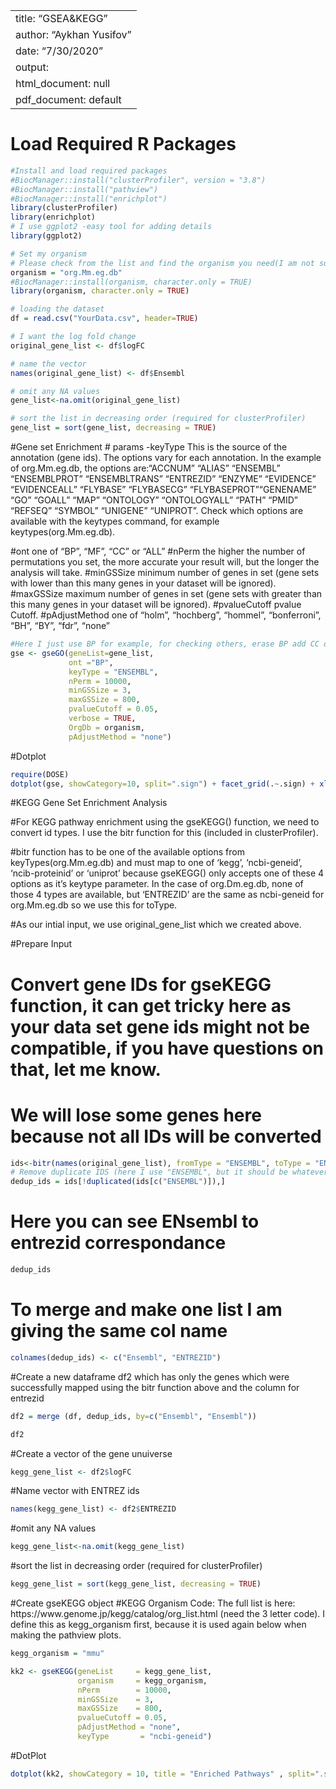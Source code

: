 
---
title: "GSEA&KEGG"
author: "Aykhan Yusifov"
date: "7/30/2020"
output:
  html_document: null
  pdf_document: default
---

# Load Required R Packages


```{r}
#Install and load required packages
#BiocManager::install("clusterProfiler", version = "3.8")
#BiocManager::install("pathview")
#BiocManager::install("enrichplot")
library(clusterProfiler)
library(enrichplot)
# I use ggplot2 -easy tool for adding details
library(ggplot2)
```



```{r}

# Set my organism
# Please check from the list and find the organism you need(I am not sure what model you are using)
organism = "org.Mm.eg.db"
#BiocManager::install(organism, character.only = TRUE)
library(organism, character.only = TRUE)

```



```{r}

# loading the dataset
df = read.csv("YourData.csv", header=TRUE)

# I want the log fold change 
original_gene_list <- df$logFC

# name the vector
names(original_gene_list) <- df$Ensembl

# omit any NA values 
gene_list<-na.omit(original_gene_list)

# sort the list in decreasing order (required for clusterProfiler)
gene_list = sort(gene_list, decreasing = TRUE)


```


#Gene set Enrichment
# params -keyType This is the source of the annotation (gene ids). The options vary for each annotation. In the example of org.Mm.eg.db, the options are:“ACCNUM” “ALIAS” “ENSEMBL” “ENSEMBLPROT” “ENSEMBLTRANS” “ENTREZID” “ENZYME” “EVIDENCE” “EVIDENCEALL” “FLYBASE” “FLYBASECG” “FLYBASEPROT”“GENENAME” “GO” “GOALL” “MAP” “ONTOLOGY” “ONTOLOGYALL” “PATH” “PMID” “REFSEQ” “SYMBOL” “UNIGENE” “UNIPROT”. Check which options are available with the keytypes command, for example keytypes(org.Mm.eg.db).
 
#ont one of “BP”, “MF”, “CC” or “ALL”
#nPerm the higher the number of permutations you set, the more accurate your result will, but the longer the analysis will take.
#minGSSize minimum number of genes in set (gene sets with lower than this many genes in your dataset will be ignored).
#maxGSSize maximum number of genes in set (gene sets with greater than this many genes in your dataset will be ignored).
#pvalueCutoff pvalue Cutoff.
#pAdjustMethod one of “holm”, “hochberg”, “hommel”, “bonferroni”, “BH”, “BY”, “fdr”, “none”

```{r}
#Here I just use BP for example, for checking others, erase BP add CC or any other you want
gse <- gseGO(geneList=gene_list, 
             ont ="BP",
             keyType = "ENSEMBL", 
             nPerm = 10000, 
             minGSSize = 3, 
             maxGSSize = 800, 
             pvalueCutoff = 0.05, 
             verbose = TRUE, 
             OrgDb = organism, 
             pAdjustMethod = "none")

```


#Dotplot


```{r, fig.width = 12}
require(DOSE)
dotplot(gse, showCategory=10, split=".sign") + facet_grid(.~.sign) + xlim(0, 1)


```


#KEGG Gene Set Enrichment Analysis

#For KEGG pathway enrichment using the gseKEGG() function, we need to convert id types. I use the bitr function for this (included in clusterProfiler). 

#bitr function has to be one of the available options from keyTypes(org.Mm.eg.db) and must map to one of ‘kegg’, ‘ncbi-geneid’, ‘ncib-proteinid’ or ‘uniprot’ because gseKEGG() only accepts one of these 4 options as it’s keytype parameter. In the case of org.Dm.eg.db, none of those 4 types are available, but ‘ENTREZID’ are the same as ncbi-geneid for org.Mm.eg.db so we use this for toType.

#As our intial input, we use original_gene_list which we created above.

#Prepare Input

# Convert gene IDs for gseKEGG function, it can get tricky here as your data set gene ids might not be compatible, if you have questions on that, let me know.

# We will lose some genes here because not all IDs will be converted

```{r}
ids<-bitr(names(original_gene_list), fromType = "ENSEMBL", toType = "ENTREZID", OrgDb=organism)
# Remove duplicate IDS (here I use "ENSEMBL", but it should be whatever was selected as keyType)
dedup_ids = ids[!duplicated(ids[c("ENSEMBL")]),]
```

# Here you can see ENsembl to entrezid correspondance
```{r}
dedup_ids
```
# To merge and make one list I am giving the same col name

```{r}
colnames(dedup_ids) <- c("Ensembl", "ENTREZID")
```


#Create a new dataframe df2 which has only the genes which were successfully mapped using the bitr function above and the column for entrezid

```{r}
df2 = merge (df, dedup_ids, by=c("Ensembl", "Ensembl"))

df2
```


#Create a vector of the gene unuiverse

```{r}
kegg_gene_list <- df2$logFC

```

#Name vector with ENTREZ ids
```{r}
names(kegg_gene_list) <- df2$ENTREZID
```


#omit any NA values 
```{r}
kegg_gene_list<-na.omit(kegg_gene_list)
```


#sort the list in decreasing order (required for clusterProfiler)
```{r}
kegg_gene_list = sort(kegg_gene_list, decreasing = TRUE)
```


#Create gseKEGG object
#KEGG Organism Code: The full list is here: https://www.genome.jp/kegg/catalog/org_list.html (need the 3 letter code). I define this as kegg_organism first, because it is used again below when making the pathview plots.

```{r}
kegg_organism = "mmu"

kk2 <- gseKEGG(geneList     = kegg_gene_list,
               organism     = kegg_organism,
               nPerm        = 10000,
               minGSSize    = 3,
               maxGSSize    = 800,
               pvalueCutoff = 0.05,
               pAdjustMethod = "none",
               keyType       = "ncbi-geneid")


```



#DotPlot


```{r, fig.width = 10}

dotplot(kk2, showCategory = 10, title = "Enriched Pathways" , split=".sign") + facet_grid(.~.sign) + scale_x_continuous(limits=c(0,1), labels = scales::number_format(accuracy = 0.2))


```

